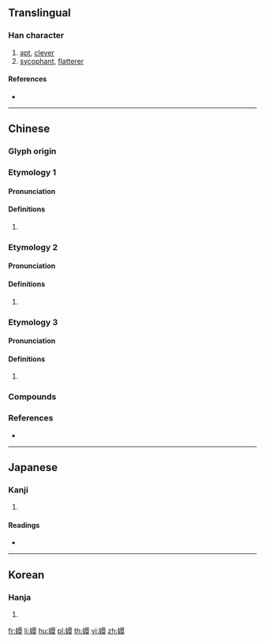{{character info/new}}
==Translingual==

===Han character===
{{Han char|rn=38|rad=女|as=13|sn=16|four=46432|canj=VWLV|ids=⿰女睘}}

# [[apt]], [[clever]]
# [[sycophant]], [[flatterer]]

====References====
* {{Han ref|kx=0272.170|dkj=06782|dj=0540.170|hdz=21083.240|uh=5B1B|ud=23323|bh=E953|bd=59731}}

----

==Chinese==
{{zh-forms}}

===Glyph origin===
{{Han etym}}

===Etymology 1===

====Pronunciation====
{{zh-pron
|m=huán
|c=waan4
|mc=
|oc=
|cat=
}}
{{attn|ltc}}{{attn|och|Middle+Old Chinese needs to be distributed}}

====Definitions====
{{zh-hanzi}}

# {{rfdef|zh}}

===Etymology 2===

====Pronunciation====
{{zh-pron
|m=xuān
|c=hyun1
|mc=
|oc=
|cat=
}}

====Definitions====
{{zh-hanzi}}

# {{rfdef|zh}}

===Etymology 3===

====Pronunciation====
{{zh-pron
|m=qíng
|c=king4
|mc=
|oc=
|cat=
}}

====Definitions====
{{zh-hanzi}}

# {{rfdef|zh}}

===Compounds===
{{zh-der|嬛佞|嫏嬛福地|便嬛|嬛嬛|婭嬛|嫏嬛|瑯嬛記}}

===References===
* {{R:yue:Hanzi}}

----

==Japanese==

===Kanji===
{{ja-kanji|grade=|rs=女13}}

# {{defn|lang=ja|sort=女13}}

====Readings====
* {{ja-readings|on=[[けん]] (ken), [[けい]] (kei), [[ぎょう]] (gyō)|kun=[[かたい]] (katai)}}

----

==Korean==

===Hanja===
{{ko-hanja|hangeul=현|rv=hyeon|mr=hyŏn}}

# {{defn|lang=ko|sort=女13}}

[[fr:嬛]]
[[li:嬛]]
[[hu:嬛]]
[[pl:嬛]]
[[th:嬛]]
[[vi:嬛]]
[[zh:嬛]]